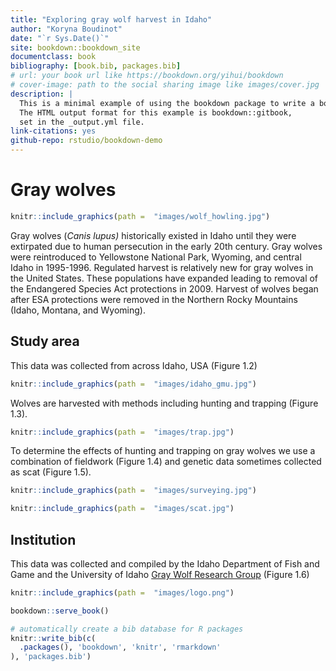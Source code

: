 ```yaml
---
title: "Exploring gray wolf harvest in Idaho"
author: "Koryna Boudinot"
date: "`r Sys.Date()`"
site: bookdown::bookdown_site
documentclass: book
bibliography: [book.bib, packages.bib]
# url: your book url like https://bookdown.org/yihui/bookdown
# cover-image: path to the social sharing image like images/cover.jpg
description: |
  This is a minimal example of using the bookdown package to write a book.
  The HTML output format for this example is bookdown::gitbook,
  set in the _output.yml file.
link-citations: yes
github-repo: rstudio/bookdown-demo
---
```


# Gray wolves

```r
knitr::include_graphics(path =  "images/wolf_howling.jpg")
```

Gray wolves (*Canis lupus)* historically existed in Idaho until they were extirpated due to human persecution in the early 20th century. Gray wolves were reintroduced to Yellowstone National Park, Wyoming, and central Idaho in 1995-1996. Regulated harvest is relatively new for gray wolves in the United States. These populations have expanded leading to removal of the Endangered Species Act protections in 2009. Harvest of wolves began after ESA protections were removed in the Northern Rocky Mountains (Idaho, Montana, and Wyoming).

## Study area

This data was collected from across Idaho, USA (Figure 1.2)

```r
knitr::include_graphics(path =  "images/idaho_gmu.jpg")
```

Wolves are harvested with methods including hunting and trapping (Figure 1.3).

```r
knitr::include_graphics(path =  "images/trap.jpg")
```

To determine the effects of hunting and trapping on gray wolves we use a combination of fieldwork (Figure 1.4) and genetic data sometimes collected as scat (Figure 1.5). 

```r
knitr::include_graphics(path =  "images/surveying.jpg")
```

```r
knitr::include_graphics(path =  "images/scat.jpg")
```


## Institution

This data was collected and compiled by the Idaho Department of Fish and Game and the University of Idaho [Gray Wolf Research Group](https://www.graywolfresearch.org/) (Figure 1.6)

```r
knitr::include_graphics(path =  "images/logo.png")
```


```r
bookdown::serve_book()
```

```r
# automatically create a bib database for R packages
knitr::write_bib(c(
  .packages(), 'bookdown', 'knitr', 'rmarkdown'
), 'packages.bib')
```
